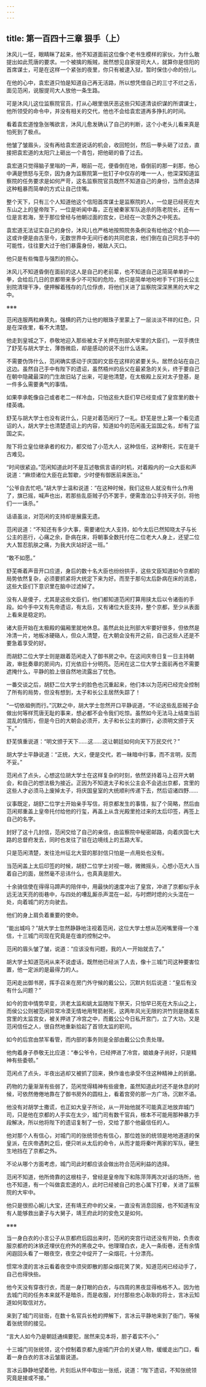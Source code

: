```yaml
---
---
---
```

title: 第一百四十三章 狠手（上）
---




沐风儿一怔，眼睛眯了起来，他不知道面前这位像个老书生模样的家伙，为什么敢提出如此荒唐的要求。一个被擒的叛贼，居然想见自家提司大人，就算你是信阳的首席谋士，可是在这样一个紧张的夜里，你只有被逮入狱，暂时保住小命的份儿。

在他的心中，袁宏道只怕是知道自己再无活路，所以想凭借自己的三寸不烂之舌，面见范闲，说服提司大人放他一条生路。

可是沐风儿这位监察院官员，打从心眼里很厌恶这些只知道清谈织谋的所谓谋士，他所领受的命令中，并没有相关的交代，他也不会给袁宏道再多挣扎的时间。

看着袁宏道惶急张嘴欲言，沐风儿愈发确认了自己的判断，这个小老头儿看来真是怕死到了极点。

他皱了皱眉头，没有再给袁宏道说话的机会，收回短剑，然后一拳头砸了过去，直接把袁宏道的太阳穴上砸出一个青包，把他砸的昏了过去。

袁宏道只觉得脑子里嗡的一声，眼前一花，便昏倒在地，昏倒前的那一刹那，他心中满是愤怒与无奈，因为身为监察院第一批钉子中仅存的唯一一人，他深深知道监察院的任务要求是如何严苛，这名监察院官员既然不知道自己的身份，当然会选择这种粗暴而简单的方式让自己住嘴。

整个天下，只有三个人知道他这个信阳首席谋士是监察院的人，一位是已经死在大东山之上的皇帝陛下，一位是听闻中毒，正在被秦家军队追杀的陈老院长，还有一位是言若海，至于那位曾经与他朝过面的宫女，已经在一次意外之中死去。

袁宏道无法证实自己的身份，沐风儿也严格地按照院务条例没有给他这个机会——这或许便是由古至今，无数世界中无间行者的共同悲哀，他们倒在自己同志手中的可能性，往往要大过于他们暴露身份，被敌人灭口。

他只是有些悔意与强烈的担心。

沐风儿不知道昏倒在面前的这人是自己的老前辈，也不知道自己这简简单单的一拳，会给后几日的京都带来多少不可知的危险，他只是简单地吩咐手下们将长公主别院清理干净，便押解着残存的几位俘虏，将他们关进了监察院深深黑黑的大牢之中。

※※※

范闲连服两粒麻黄丸，强横的药力让他的眼珠子里蒙上了一层淡淡不祥的红色，只是在深夜里，看不大清楚。

他走到皇城之下，恭敬地迎入那些被太子关押在刑部大牢里的大臣们，一双手携住了舒芜与胡大学士，薄唇微启，却是感动的说不出什么话来。

不需要伪饰什么，范闲确实感动于庆国的文臣在这样的紧要关头。居然会站在自己这边。虽然自己手中有陛下的遗诏，虽然梧州的岳父在最紧急的关头，终于要自己在朝中隐藏最深的门生故旧站了出来，可是他清楚，在太极殿上反对太子登基，是一件多么需要勇气的事情。

如果李承乾像自己或者老二一样冷血，只怕这些大臣们早已经变成了皇宫里的数十缕英魂。

舒芜与胡大学士也没有说什么，只是对着范闲行了一礼。舒芜是世上第一个看见遗诏的人，胡大学士也清楚遗诏上的内容，知道如今的范闲虽无监国之名，却有了监国之实。

陛下将立皇位继承者的权力，都交给了小范大人，这种信任，这种寄托，实在是千古难见。

“时间很紧迫。”范闲知道此时不是互述敬佩言语的时机，对着殿内的一众大臣和声说道：“麻烦诸位大臣在此暂歇，少时便有御医前来医治。”

“公爷自去忙吧。”胡大学士温和说道：“在这种时候，我们这些人就没有什么作用了，旗已摇，喊声也出，若那些乱臣贼子仍不罢手，便需澹泊公手持天子剑，将他们一一诛杀。”

话语虽淡，对范闲的支持却是展露无遗。

范闲说道：“不知还有多少大事，需要诸位大人支持，如今太后已然知晓太子与长公主的恶行，心痛之余，卧病在床，将朝事全数托付在二位老大人身上，还望二位大人暂忍肌肤之痛，为我大庆站好这一班。”

“敢不如愿。”

舒芜嘶着声音开口应道，身后的数十名大臣也纷纷拱手，这些文臣知道如今京都的局势依然复杂，必须要抓紧将大统定下来为好。而至于那句太后卧病在床的消息，这些大臣们下意识里在脑中过滤掉了。

没有人是傻子，尤其是这些文臣们，他们都知道范闲打算用挟太后以令诸衙的手段。如今手中又有先帝遗诏，有太后，又有诸位大臣支持，整个京都，至少从表面上看来是稳定的。

诸大臣开始在太极殿的偏厢里就地休息。虽然此处比刑部大牢要好很多，但依然是冷清一片，地板冰硬硌人，但众人清楚，在大朝会没有开之前，自己这些人还是不要急着享受的好。

而胡舒二位大学士则是跟着范闲走入了御书房之中。在这间庆帝日复一日主持朝政，审批奏章的房间内，灯光依旧十分明亮。范闲在这二位大学士面前再也不需要遮掩什么，平静的脸上很自然地流露出了忧色。

一番交谈之后，胡舒二位大学士的脸色也沉重起来，他们本以为范闲已经完全控制了所有的局势，但没有想到，太子和长公主居然失踪了！

“一切依祖例而行。”沉默之中，胡大学士忽然开口平静说道，“不论这些乱臣贼子会做出何等样荒唐无耻的事来，想必都不会令我们吃惊。虽然如今无法马上结束当前混乱的情形，但是今日的大朝会必须开，太子和长公主的罪行，必须明文颁于天下。”

舒芜慎重说道：“明文颁于天下……这……这让朝廷如何向天下万民交代？”

胡大学士平静说道：“正统，大义，便是交代，若一昧暗中行事，而不言明，反而不妥。”

范闲点了点头，心想这位胡大学士在这样复杂的时刻，依然坚持着马上召开大朝会，和自己的想法极为接近。正因为不知道太子和长公主会不会逃出京都，宫里的这些人才必须马上废掉太子，将庆国皇室的大统顺利传递下去，然后诏诸四野……

议事既定，胡舒二位学士开始亲手写信，将京都发生的事情，拟了个简略，然后由范闲郑重盖上皇帝托付给他的行玺，再盖上从含光殿里抢过来的太后印签，再签上自己的名字。

封好了这十几封信，范闲交给了自己的亲信，由监察院中秘密邮路，向着庆国七大路的总督府发去，同时也发往了驻在边境线上的五路大军。

只是范闲清楚，发往沧州征北大营的那封信只怕是一点用处也没有。

当范闲盖上太后印签的时候，胡舒二位学士对视一眼，微微摇头，心想小范大人当着自己的面，居然毫不忌讳什么，也真真是胆大。

十余骑信使在得得马蹄声的陪伴中，用最快的速度冲出了皇宫，冲进了京都似乎永远无法天亮的街巷中，与四处的嘈乱厮杀声混在一起，与时燃时熄的火头混在一处，向着城门的方向驶去。

他们的身上肩负着重要的使命。

“能出城吗？”胡大学士忽然静静地注视着范闲，这位大学士想从范闲嘴里得一个准信，十三城门司现在究竟是在谁的控制之中。

范闲的眉头皱了皱，说道：“应该没有问题，我的人一开始就去了。”

胡大学士知道范闲从来不说虚话，既然他已经派了人去，像十三城门司这种要害位置，他一定派的是最得力的人。

范闲走出御书房，挥手召来在房门外守候的戴公公，沉默片刻后说道：“皇后有没有什么问题？”

如今的宫中情势早变，洪老太监和姚太监随陛下祭天，只怕早已死在大东山之上，而侯公公则被范闲异常冷漠无情地用弩箭射死，这两年风光无限的洪竹则是随着东宫里的太监宫女，被关押进了冷宫之中，而戴公公今日私开宫门，立了大功，又是范闲信任之人，很自然地重新拾起了首领太监的职司。

如今的后宫由禁军看管，而内部的事务则是全部由戴公公负责处理。

他佝着身子恭敬无比应道：“奉公爷令，已经押进了冷宫，娘娘身子尚好，只是精神有些委顿。”

范闲点了点头，半夜出逃却又被抓了回来，换作谁也承受不住这种精神上的折磨。

药物的力量渐渐有些弱了，范闲觉得精神有些疲惫，虽然知道此时还不是休息的时候，可依然倦倦地靠在了御书房外的圆柱上，看着宫旁的那一方广场，沉默不语。

他没有对胡学士撒谎，也正如大皇子所论，从一开始他就不可能真正地放弃城门司，只是他在京都的人手实在太少，城门司有数千官兵，根本不可能用那种暴力手段解决，所以他将陛下的遗诏复制了一份，交给了那个他最信任的人。

他对那个人有信心，对城门司的张统领也有信心，那位姓张的统领是地地道道的保皇派，在庆帝遇刺之后，便只听从太后的命令，从而才能将秦叶两家的军队，硬生生地挡在了京都之外。

不论从哪个方面考虑，城门司此时都应该会做出符合范闲利益的选择。

范闲不知道，他所倚靠的这根柱子，曾经是皇帝陛下和陈萍萍两次对话的场所，他也不知道，有一个叫做袁宏道的人，此时已经被自己的忠心属下打晕，关进了监察院的大牢中。

他只是很担心婉儿大宝，还有靖王府中的父亲，一直没有消息回报，也不知道有没有人能够救出妻子与大舅子，靖王府此时的安危又是如何。

※※※

当一身白衣的小言公子从京都府后园出来时，范闲的突宫行动还没有开始，负责收服京都府的沐铁还埋伏在府外的黑夜之中。他理理白衣，走入一条街巷，还有余情闲遐回头看了一眼夜空，夜空之中绽开了一朵烟花，十分漂亮。

惯常冷漠的言冰云看着夜空中须臾即散的那朵烟花笑了笑，知道范闲已经动手了，自己也得快些。

他今天没有穿夜行衣，而是一身打眼的白衣，与四周的黑夜显得格格不入。因为他去城门司的任务本来就不是暗杀，而是收服，对付那些忠心耿耿的将士，言冰云知道如何取信对方。

来到了城门司驻衙，在数十名官兵长枪的押解下，言冰云平静地来到了衙门，等候着张统领的接见。

“言大人如今乃是朝廷通缉要犯，居然来见本将，胆子着实不小。”

十三城门司张统领，这个控制着京都九座城门开合的关键人物，缓缓走出门口，看着一身白衣的言冰云皱眉说道。

言冰云静静地望着他，片刻后从怀中取出一张纸，说道：“陛下遗诏，不知张统领究竟是接或不接。”